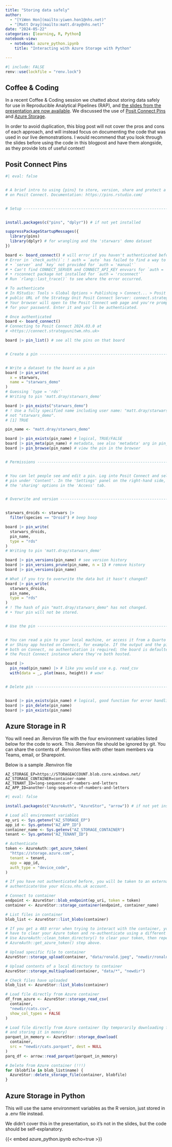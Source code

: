 ---
title: "Storing data safely"
author: 
  - "[YiWen Hon](mailto:yiwen.hon1@nhs.net)"
  - "[Matt Dray](mailto:matt.dray@nhs.net)"
date: "2024-05-22"
categories: [learning, R, Python]
notebook-view:
  - notebook: azure_python.ipynb
    title: "Interacting with Azure Storage with Python"

---

```{r lockfile}
#| include: FALSE
renv::use(lockfile = "renv.lock")
```


## Coffee & Coding

In a recent Coffee & Coding session we chatted about storing data safely for use in Reproducible Analytical Pipelines (RAP), and [the slides from the presentation are now available](https://the-strategy-unit.github.io/data_science/presentations/2024-05-16_store-data-safely/). We discussed the use of [Posit Connect Pins](https://docs.posit.co/connect/user/pins/) and [Azure Storage](https://azure.microsoft.com/en-gb/products/storage/blobs/).

In order to avoid duplication, this blog post will not cover the pros and cons of each approach, and will instead focus on documenting the code that was used in our live demonstrations. I would recommend that you look through the slides before using the code in this blogpost and have them alongside, as they provide lots of useful context!

## Posit Connect Pins


```{r}
#| eval: false


# A brief intro to using {pins} to store, version, share and protect a dataset
# on Posit Connect. Documentation: https://pins.rstudio.com/


# Setup -------------------------------------------------------------------


install.packages(c("pins", "dplyr")) # if not yet installed

suppressPackageStartupMessages({
  library(pins)
  library(dplyr) # for wrangling and the 'starwars' demo dataset
})

board <- board_connect() # will error if you haven't authenticated before
# Error in `check_auth()`: ! auth = `auto` has failed to find a way to authenticate:
# • `server` and `key` not provided for `auth = 'manual'`
# • Can't find CONNECT_SERVER and CONNECT_API_KEY envvars for `auth = 'envvar'`
# • rsconnect package not installed for `auth = 'rsconnect'`
# Run `rlang::last_trace()` to see where the error occurred.

# To authenticate
# In RStudio: Tools > Global Options > Publishing > Connect... > Posit Connect
# public URL of the Strategy Unit Posit Connect Server: connect.strategyunitwm.nhs.uk
# Your browser will open to the Posit Connect web page and you're prompted to
# for your password. Enter it and you'll be authenticated.

# Once authenticated
board <- board_connect()
# Connecting to Posit Connect 2024.03.0 at
# <https://connect.strategyunitwm.nhs.uk>

board |> pin_list() # see all the pins on that board


# Create a pin ------------------------------------------------------------


# Write a dataset to the board as a pin
board |> pin_write(
  x = starwars,
  name = "starwars_demo"
)
# Guessing `type = 'rds'`
# Writing to pin 'matt.dray/starwars_demo'

board |> pin_exists("starwars_demo")
# ! Use a fully specified name including user name: "matt.dray/starwars_demo",
# not "starwars_demo".
# [1] TRUE

pin_name <- "matt.dray/starwars_demo"

board |> pin_exists(pin_name) # logical, TRUE/FALSE
board |> pin_meta(pin_name) # metadata, see also 'metadata' arg in pin_write()
board |> pin_browse(pin_name) # view the pin in the browser


# Permissions -------------------------------------------------------------


# You can let people see and edit a pin. Log into Posit Connect and select the
# pin under 'Content'. In the 'Settings' panel on the right-hand side, adjust
# the 'sharing' options in the 'Access' tab.


# Overwrite and version ---------------------------------------------------


starwars_droids <- starwars |>
  filter(species == "Droid") # beep boop

board |> pin_write(
  starwars_droids,
  pin_name,
  type = "rds"
)
# Writing to pin 'matt.dray/starwars_demo'

board |> pin_versions(pin_name) # see version history
board |> pin_versions_prune(pin_name, n = 1) # remove history
board |> pin_versions(pin_name)

# What if you try to overwrite the data but it hasn't changed?
board |> pin_write(
  starwars_droids,
  pin_name,
  type = "rds"
)
# ! The hash of pin "matt.dray/starwars_demo" has not changed.
# • Your pin will not be stored.


# Use the pin -------------------------------------------------------------


# You can read a pin to your local machine, or access it from a Quarto file
# or Shiny app hosted on Connect, for example. If the output and the pin are
# both on Connect, no authentication is required; the board is defaulted to
# the Posit Connect instance where they're both hosted.

board |>
  pin_read(pin_name) |> # like you would use e.g. read_csv
  with(data = _, plot(mass, height)) # wow!


# Delete pin --------------------------------------------------------------


board |> pin_exists(pin_name) # logical, good function for error handling
board |> pin_delete(pin_name)
board |> pin_exists(pin_name)

```

## Azure Storage in R

You will need an .Renviron file with the four environment variables listed below for the code to work. This .Renviron file should be ignored by git. You can share the contents of .Renviron files with other team members via Teams, email, or Sharepoint.

Below is a sample .Renviron file


```
AZ_STORAGE_EP=https://STORAGEACCOUNT.blob.core.windows.net/
AZ_STORAGE_CONTAINER=container-name
AZ_TENANT_ID=long-sequence-of-numbers-and-letters
AZ_APP_ID=another-long-sequence-of-numbers-and-letters
```

```{r}
#| eval: false

install.packages(c("AzureAuth", "AzureStor", "arrow")) # if not yet installed

# Load all environment variables
ep_uri <- Sys.getenv("AZ_STORAGE_EP")
app_id <- Sys.getenv("AZ_APP_ID")
container_name <- Sys.getenv("AZ_STORAGE_CONTAINER")
tenant <- Sys.getenv("AZ_TENANT_ID")

# Authenticate
token <- AzureAuth::get_azure_token(
  "https://storage.azure.com",
  tenant = tenant,
  app = app_id,
  auth_type = "device_code",
)

# If you have not authenticated before, you will be taken to an external page to
# authenticate!Use your mlcsu.nhs.uk account.

# Connect to container
endpoint <- AzureStor::blob_endpoint(ep_uri, token = token)
container <- AzureStor::storage_container(endpoint, container_name)

# List files in container
blob_list <- AzureStor::list_blobs(container)

# If you get a 403 error when trying to interact with the container, you may
# have to clear your Azure token and re-authenticate using a different browser.
# Use AzureAuth::clean_token_directory() to clear your token, then repeat the
# AzureAuth::get_azure_token() step above.

# Upload specific file to container
AzureStor::storage_upload(container, "data/ronald.jpeg", "newdir/ronald.jpeg")

# Upload contents of a local directory to container
AzureStor::storage_multiupload(container, "data/*", "newdir")

# Check files have uploaded
blob_list <- AzureStor::list_blobs(container)

# Load file directly from Azure container
df_from_azure <- AzureStor::storage_read_csv(
  container,
  "newdir/cats.csv",
  show_col_types = FALSE
)

# Load file directly from Azure container (by temporarily downloading file
# and storing it in memory)
parquet_in_memory <- AzureStor::storage_download(
  container,
  src = "newdir/cats.parquet", dest = NULL
)
parq_df <- arrow::read_parquet(parquet_in_memory)

# Delete from Azure container (!!!)
for (blobfile in blob_list$name) {
  AzureStor::delete_storage_file(container, blobfile)
}
```

## Azure Storage in Python

This will use the same environment variables as the R version, just stored in a .env file instead. 

We didn't cover this in the presentation, so it's not in the slides, but the code should be self-explanatory.

{{< embed azure_python.ipynb echo=true   >}}


